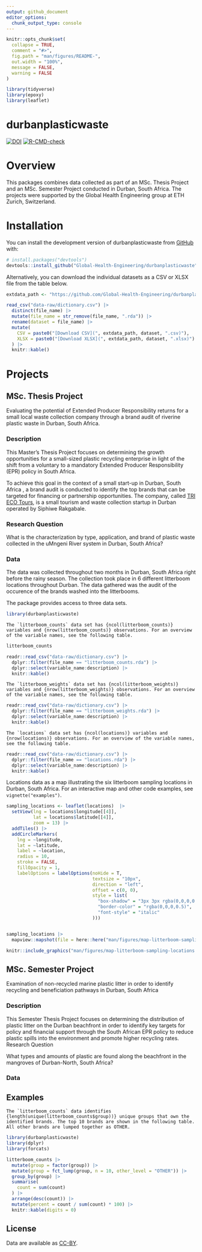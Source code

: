 ```yaml
---
output: github_document
editor_options: 
  chunk_output_type: console
---
```


<!-- README.md is generated from README.Rmd. Please edit that file -->

```r
knitr::opts_chunk$set(
  collapse = TRUE,
  comment = "#>",
  fig.path = "man/figures/README-",
  out.width = "100%",
  message = FALSE,
  warning = FALSE
)

library(tidyverse)
library(epoxy)
library(leaflet)
```

# durbanplasticwaste

<!-- badges: start -->
[![DOI](https://zenodo.org/badge/604573987.svg)](https://zenodo.org/badge/latestdoi/604573987)
[![R-CMD-check](https://github.com/Global-Health-Engineering/durbanplasticwaste/actions/workflows/R-CMD-check.yaml/badge.svg)](https://github.com/Global-Health-Engineering/durbanplasticwaste/actions/workflows/R-CMD-check.yaml)
<!-- badges: end -->

# Overview

This packages combines data collected as part of an MSc. Thesis Project and an 
MSc. Semester Project conducted in Durban, South Africa. The projects were 
supported by the Global Health Engineering group at ETH Zurich, Switzerland.

# Installation

You can install the development version of durbanplasticwaste 
from [GitHub](https://github.com/) with:

``` r
# install.packages("devtools")
devtools::install_github("Global-Health-Engineering/durbanplasticwaste")
```

Alternatively, you can download the individual datasets as a CSV or XLSX file 
from the table below.

```r

extdata_path <- "https://github.com/Global-Health-Engineering/durbanplasticwaste/raw/main/inst/extdata/"

read_csv("data-raw/dictionary.csv") |> 
  distinct(file_name) |> 
  mutate(file_name = str_remove(file_name, ".rda")) |> 
  rename(dataset = file_name) |> 
  mutate(
    CSV = paste0("[Download CSV](", extdata_path, dataset, ".csv)"),
    XLSX = paste0("[Download XLSX](", extdata_path, dataset, ".xlsx)")
  ) |> 
  knitr::kable()

```

# Projects

## MSc. Thesis Project

Evaluating the potential of Extended Producer Responsibility returns for a small
local waste collection company through a brand audit of riverine plastic waste 
in Durban, South Africa.

### Description

This Master's Thesis Project focuses on determining the growth 
opportunities for a small-sized plastic recycling enterprise in light 
of the shift from a voluntary to a mandatory Extended Producer
Responsibility (EPR) policy in South Africa. 

To achieve this goal in  the context of a small start-up in Durban, South Africa
, a brand audit is conducted to identify the top brands that can be targeted for 
financing or partnership opportunities. The company, called 
[TRI ECO Tours](https://triecotours.co.za/), is a small tourism and waste 
collection startup in Durban operated by Siphiwe Rakgabale.

### Research Question

What is the characterization by type, application, and brand of plastic
waste collected in the uMngeni River system in Durban, South Africa?

### Data 

The data was collected throughout two months in Durban, South Africa right 
before the rainy season. The collection took place in 6 different litterboom 
locations throughout Durban. The data gathered was the audit of the occurence 
of the brands washed into the litterbooms. 

The package provides access to three data sets.

```r
library(durbanplasticwaste)
```

```epoxy
The `litterboom_counts` data set has {ncol(litterboom_counts)} variables and {nrow(litterboom_counts)} observations. For an overview of the variable names, see the following table.  

```

```r
litterboom_counts
```


```r
readr::read_csv("data-raw/dictionary.csv") |> 
  dplyr::filter(file_name == "litterboom_counts.rda") |> 
  dplyr::select(variable_name:description) |> 
  knitr::kable()
```

```epoxy
The `litterboom_weights` data set has {ncol(litterboom_weights)} variables and {nrow(litterboom_weights)} observations. For an overview of the variable names, see the following table.  

```

```r
readr::read_csv("data-raw/dictionary.csv") |> 
  dplyr::filter(file_name == "litterboom_weights.rda") |> 
  dplyr::select(variable_name:description) |> 
  knitr::kable()

```

```epoxy
The `locations` data set has {ncol(locations)} variables and {nrow(locations)} observations. For an overview of the variable names, see the following table.  

```

```r
readr::read_csv("data-raw/dictionary.csv") |> 
  dplyr::filter(file_name == "locations.rda") |> 
  dplyr::select(variable_name:description) |> 
  knitr::kable()

```

Locations data as a map illustrating the six litterboom sampling locations in Durban, South Africa. For an interactive map and other code examples, see `vignette("examples")`.

```r

sampling_locations <- leaflet(locations)  |>
  setView(lng = locations$longitude[[4]],
          lat = locations$latitude[[4]],
          zoom = 13) |>
  addTiles() |>
  addCircleMarkers(
    lng = ~longitude,
    lat = ~latitude,
    label = ~location,
    radius = 10,
    stroke = FALSE,
    fillOpacity = 1,
    labelOptions = labelOptions(noHide = T,
                                textsize = "10px",
                                direction = "left",
                                offset = c(0, 0),
                                style = list(
                                  "box-shadow" = "3px 3px rgba(0,0,0,0.25)",
                                  "border-color" = "rgba(0,0,0,0.5)",
                                  "font-style" = "italic"
                                )))


sampling_locations |> 
  mapview::mapshot(file = here::here("man/figures/map-litterboom-sampling-locations.png"))

knitr::include_graphics("man/figures/map-litterboom-sampling-locations.png")
```


## MSc. Semester Project

Examination of non-recycled marine plastic litter in order to identify recycling and beneficiation pathways in Durban, South Africa

### Description

This Semester Thesis Project focuses on determining the distribution of plastic litter on the Durban beachfront in order to identify key targets for policy and financial support through the South African EPR policy to reduce plastic spills into the environment and promote higher recycling rates.
Research Question

What types and amounts of plastic are found along the beachfront in the mangroves of Durban-North, South Africa?

### Data



## Examples

```epoxy

The `litterboom_counts` data identifies {length(unique(litterboom_counts$group))} unique groups that own the identified brands. The top 10 brands are shown in the following table. All other brands are lumped together as OTHER. 

```

```r
library(durbanplasticwaste)
library(dplyr)
library(forcats)

litterboom_counts |> 
  mutate(group = factor(group)) |> 
  mutate(group = fct_lump(group, n = 10, other_level = "OTHER")) |> 
  group_by(group) |> 
  summarise(
    count = sum(count)
  ) |> 
  arrange(desc(count)) |> 
  mutate(percent = count / sum(count) * 100) |> 
  knitr::kable(digits = 0)

```
  
## License
    
Data are available as [CC-BY](https://github.com/Global-Health-Engineering/durbanplasticwaste/blob/main/LICENSE.md).
    
